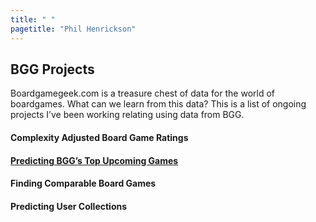 ```yaml
---
title: " "
pagetitle: "Phil Henrickson"
---
```


<link rel="stylesheet" href="styles.css" type="text/css">
<link rel="stylesheet" href="academicicons/css/academicons.min.css"/>

## BGG Projects

Boardgamegeek.com is a treasure chest of data for the world of boardgames. What can we learn from this data? This is a list of ongoing projects I've been working relating using data from BGG.

#### Complexity Adjusted Board Game Ratings

#### [Predicting BGG's Top Upcoming Games](predicting_bgg_outcomes.html)

#### Finding Comparable Board Games

#### Predicting User Collections
